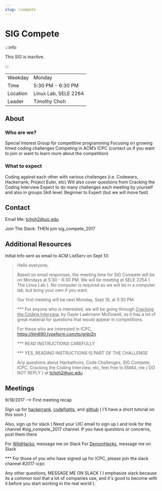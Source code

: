 ```yaml
---
slug: /compete
---
```


# SIG Compete


:::info

This SIG is inactive.

:::

|          |                      |
| -------- | -------------------- |
| Weekday  | Monday               |
| Time     | 5:30 PM - 6:30 PM    |
| Location | Linux Lab, SELE 2264 |
| Leader   | Timothy Choh         |

## About

### Who are we?

Special Interest Group for competitive programming Focusing on growing timed coding challenges Competing in ACM’s ICPC (contact us if you want to join or want to learn more about the competition)

### What to expect

Coding against each other with various challenges (i.e. Codewars, Hackerrank, Project Euler, etc) Will also cover questions from Cracking the Coding Interview Expect to do many challenges each meeting by yourself and also in groups Skill level: Beginner to Expert (but we will move fast)

## Contact

Email Me: tchoh2@uic.edu

Join The Slack: <SlackSignUpLink showLink /> THEN join sig_compete_2017

## Additional Resources

Initial Info sent as email to ACM ListServ on Sept 13:

> Hello everyone,
>
> Based on email responses, the meeting time for SIG Compete will be on Mondays at 5:30 - 6:30 PM. We will be meeting at SELE 2254 ( The Linux Lab ). No computer is required as we will be in a computer lab, but bring your own if you want.
>
> Our first meeting will be next Monday, Sept 18, at 5:30 PM.
>
> \*\*\* For anyone who is interested, we will be going through <u>Cracking the Coding Interview</u>, by Gayle Laakmann McDowell, as it has a lot of great material for questions that would appear in competitions.
>
> For those who are interested in ICPC, <https://tim690.typeform.com/to/gnbi2n>
>
> \*\*\* READ INSTRUCTIONS CAREFULLY
>
> \*\*\* YES, READING INSTRUCTIONS IS PART OF THE CHALLENGE
>
> Any questions about Hackathons, Code Challenges, SIG Compete, ICPC, Cracking the Coding Interview, etc, feel free to EMAIL me ( DO NOT REPLY ) at tchoh2@uic.edu

## Meetings

9/18/2017 --> First meeting recap

Sign up for [hackerrank](https://www.hackerrank.com/), [codefights](https://codefights.com/), and [github](https://github.com/) ( I'll have a short tutorial on this soon )

Also, sign up for <SlackSignUpLink>slack</SlackSignUpLink> ( Need your UIC email to sign up ) and look for the channel #sig_compete_2017 channel. If you have questions or concerns, post them there

For [WildHacks](https://wildhacks.org/), message me on Slack
For [DemonHacks](http://demonhacks.com/), message me on Slack

\*\*\* For those of you who have signed up for ICPC, please join the slack channel #2017-icpc

Any other questions, MESSAGE ME ON SLACK ( I emphasize slack because its a common tool that a lot of companies use, and it's good to become with it before you start working in the real world ).
